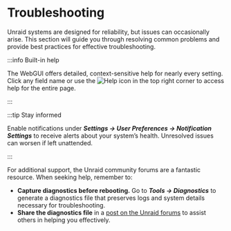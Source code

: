 # Troubleshooting

Unraid systems are designed for reliability, but issues can occasionally arise. This section will guide you through resolving common problems and provide best practices for effective troubleshooting.

:::info Built-in help

The WebGUI offers detailed, context-sensitive help for nearly every setting. Click any field name or use the ![Help](/img/Help-icon.jpg) icon in the top right corner to access help for the entire page.

:::

:::tip Stay informed

Enable notifications under ***Settings → User Preferences → Notification Settings*** to receive alerts about your system’s health. Unresolved issues can worsen if left unattended.

:::

For additional support, the Unraid community forums are a fantastic resource. When seeking help, remember to:

- **Capture diagnostics before rebooting.**
  Go to ***Tools → Diagnostics*** to generate a diagnostics file that preserves logs and system details necessary for troubleshooting.
- **Share the diagnostics file** in a [post on the Unraid forums](http://forums.unraid.net/) to assist others in helping you effectively.
